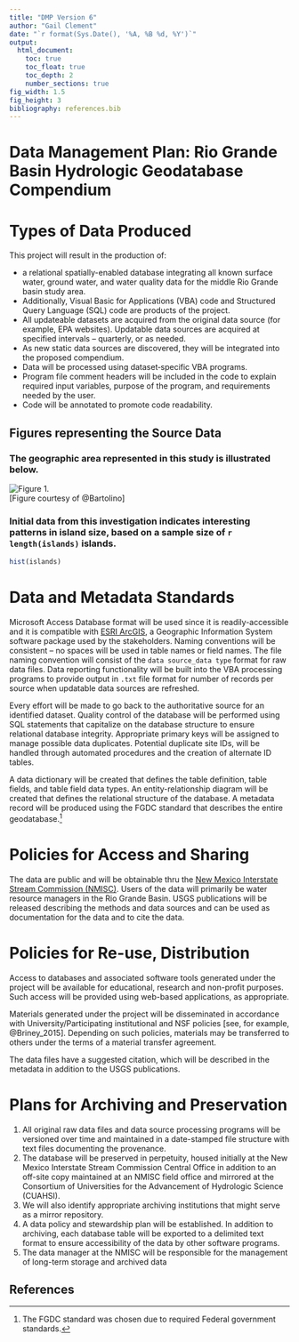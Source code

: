 ```yaml
---
title: "DMP Version 6"
author: "Gail Clement"
date: "`r format(Sys.Date(), '%A, %B %d, %Y')`"
output:
  html_document: 
    toc: true
    toc_float: true
    toc_depth: 2
    number_sections: true
fig_width: 1.5 
fig_height: 3 
bibliography: references.bib
---
```


# Data Management Plan: Rio Grande Basin Hydrologic Geodatabase Compendium {-}

# Types of Data Produced

This project will result in the production of:

- a relational spatially-enabled database integrating all known surface water, ground water, and water quality data for the middle Rio Grande basin study area. 
- Additionally, Visual Basic for Applications (VBA) code and Structured Query Language (SQL) code are products of the project. 
- All updateable datasets are acquired from the original data source (for example, EPA websites). Updatable data sources are acquired at specified intervals – quarterly, or as needed. 
- As new static data sources are discovered, they will be integrated into the proposed compendium. 
- Data will be processed using dataset‐specific VBA programs. 
- Program file comment headers will be included in the code to explain required input variables, purpose of the program, and requirements needed by the user. 
- Code will be annotated to promote code readability.

## Figures representing the Source Data

### The geographic area represented in this study is illustrated below.     
![Figure 1.](img/rio-grande-basin.png)    
[Figure courtesy of @Bartolino]


### Initial data from this investigation indicates interesting patterns in island size, based on a sample size of `r length(islands)` islands.


```r
hist(islands)

```


# Data and Metadata Standards

Microsoft Access Database format will be used since it is readily-accessible and it is compatible with [ESRI ArcGIS](http://www.esri.com/software/arcgis/index.html), a Geographic Information System software package used by the stakeholders. Naming conventions will be consistent – no spaces will be used in table names or field names. The file naming convention will consist of the `data source_data type` format for raw data files. Data reporting functionality will be built into the VBA processing programs to provide output in `.txt` file format for number of records per source when updatable data sources are refreshed.

Every effort will be made to go back to the authoritative source for an identified dataset. Quality control of the database will be performed using SQL statements that capitalize on the database structure to ensure relational database integrity. Appropriate primary keys will be assigned to manage possible data duplicates. Potential duplicate site IDs, will be handled through automated procedures and the creation of alternate ID tables.

A data dictionary will be created that defines the table definition, table fields, and table field data types. An entity-relationship diagram will be created that defines the relational structure of the database. A metadata record will be produced using the FGDC standard that describes the entire geodatabase.[^1]


# Policies for Access and Sharing

The data are public and will be obtainable thru the [New Mexico Interstate Stream Commission (NMISC)](http://geospatialdata-ose.opendata.arcgis.com/). Users of the data will primarily be water resource managers in the Rio Grande Basin. USGS publications will be released describing the methods and data sources and can be used as documentation for the data and to cite the data.

# Policies for Re-use, Distribution

Access to databases and associated software tools generated under the project will be available for educational, research and non-profit purposes. Such access will be provided using web-based applications, as appropriate.

Materials generated under the project will be disseminated in accordance with University/Participating institutional and NSF policies [see, for example, @Briney_2015]. Depending on such policies, materials may be
transferred to others under the terms of a material transfer agreement.

The data files have a suggested citation, which will be described in the metadata in addition to the USGS publications.

# Plans for Archiving and Preservation

1. All original raw data files and data source processing programs will be versioned over time and maintained in a date-stamped file structure with text files documenting the provenance. 
1. The database will be preserved in perpetuity, housed initially at the New Mexico Interstate Stream Commission Central Office in addition to an off-site copy maintained at an NMISC field office and mirrored at the Consortium of Universities for the Advancement of Hydrologic Science (CUAHSI). 
1. We will also identify appropriate archiving institutions that might serve as a  mirror  repository.  
1. A  data  policy  and stewardship plan will be established. In addition to archiving, each database table will be exported to a delimited text format to ensure accessibility of the data by other software programs. 
1. The data manager at the NMISC will be responsible for the management of long-term storage and archived data

[^1]: The FGDC standard was chosen due to required Federal government standards.

## References {-}
